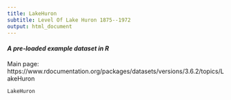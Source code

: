 ```yaml
---
title: LakeHuron
subtitle: Level Of Lake Huron 1875--1972
output: html_document
---
```


#### *A pre-loaded example dataset in R*
Main page: https://www.rdocumentation.org/packages/datasets/versions/3.6.2/topics/LakeHuron

```r
LakeHuron
```
